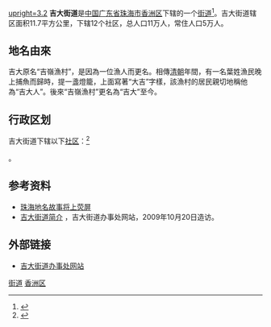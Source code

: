 {{中国乡级行政区
|景观照片文件名 = 
|景观照片描述 = 
|汉语拼音 = 
|其他语言 = 
|其他语言名称 = 
|旧称 = 吉岭
|地名出处 = 
|位置图文件名 = 
|位置图描述 = 
|自定义图片= 
|建置时间 = 
|政府驻地 = 
|毗邻 = 
|总面积 = 
|总人口 = 
|总人口年份 = 
|户籍人口 = 
|户籍人口年份 = 
|常住人口 = 
|常住人口年份 = 
|人口密度 = 
|GDP = 
|GDP年份 = 
|邮政编码 = 
|电话区号 = 756
|官方网站 = 
|网站名称 = 
|44/04/02/004/000
}}
[[File:Zhuhai-panorama-Jida.jpg|upright=3.2]]
'''吉大街道'''是[[中国|中国]][[广东省|广东省]][[珠海市|珠海市]][[香洲区|香洲区]]下辖的一个[[街道办事处|街道]]<ref>{{PRC admin/ref sgc|{{PRC admin/parent|44/04/02/004/000}}}}</ref>。吉大街道辖区面积11.7平方公里，下辖12个社区，总人口11万人，常住人口5万人。

==地名由來==
吉大原名“吉嶺漁村”，是因為一位漁人而更名。相傳[[清朝|清朝]]年間，有一名葉姓漁民晚上捕魚而歸時，提一盞燈籠，上面寫著“大吉”字樣，該漁村的居民親切地稱他為“吉大人”。後來“吉嶺漁村”更名為“吉大”至今。

== 行政区划 ==
吉大街道下辖以下[[社区|社区]]：<ref>{{PRC admin/ref sgc|44/04/02/004/000}}</ref>

{{PRC admin/children|44/04/02/004/000}}。

==参考资料==
*[https://web.archive.org/web/20141016014824/http://epaper.oeeee.com/B/html/2008-11/12/content_624933.htm 珠海地名故事将上荧屏]
*[http://zhjd.zh28.com/ 吉大街道简介] {{Wayback|url=http://zhjd.zh28.com/ |date=20190427204457 }}，吉大街道办事处网站，2009年10月20日造访。

==外部链接==
*[http://zhjd.zh28.com/ 吉大街道办事处网站] {{Wayback|url=http://zhjd.zh28.com/ |date=20190427204457 }}

{{Zhuhai-stub}}
{{珠海市香洲区行政区划}}
[[Category:香洲区行政区划|街道]]
[[Category:珠海街道_(行政区划)|香洲区]]